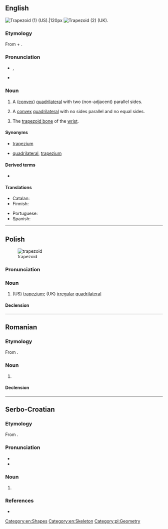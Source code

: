 ==English==
{{wikipedia}}

[[File:Trapezoid2.png|thumb|Trapezoid (1) (US).|120px]]
[[Image:Convex quadrilateral.svg|thumb|Trapezoid (2) (UK).]]

===Etymology===
From {{der|en|grc|τραπέζιον||irregular quadrilateral|lit=a little table}} + {{m|en|-oid||resembling}}.

===Pronunciation===
* {{enPR|tră'pəzoid}}, {{IPA|en|/ˈtɹæpəzɔɪd/}}
* {{audio|en|en-au-trapezoid.ogg|Audio (AU)}}

===Noun===
{{en-noun}}

# {{lb|en|geometry|US}} A ([[convex]]) [[quadrilateral]] with two (non-adjacent) parallel sides.
# {{lb|en|geometry|British|AU|NZ}} A [[convex]] [[quadrilateral]] with no sides parallel and no equal sides.
# {{lb|en|anatomy}} The [[trapezoid bone]] of the [[wrist]].

====Synonyms====
* {{sense|geometry|convex quadrilateral with two non-adjacent parallel sides}} {{qualifier|British}} [[trapezium]]
* {{sense|geometry|convex quadrilateral with no parallel sides}} {{l|en|irregular}} [[quadrilateral]], {{qualifier|US}} [[trapezium]]

====Derived terms====
* {{l|en|trapezoidal}}

====Translations====
{{trans-see|quadrilateral with two sides parallel|trapezium}}

{{trans-see|quadrilateral with no sides parallel|trapezium}}

{{trans-top|trapezoid bone}}
* Catalan: {{t+|ca|trapezoide|m}}
* Finnish: {{t|fi|iso monikulmaluu}}
{{trans-mid}}
* Portuguese: {{t|pt|trapezoide|m}}
* Spanish: {{t+|es|trapezoide|m}}
{{trans-bottom}}

[[Category:en:Shapes]]
[[Category:en:Skeleton]]

----

==Polish==
[[Image:Convex quadrilateral.svg|thumb|trapezoid]]

===Pronunciation===
{{pl-p}}

===Noun===
{{pl-noun|m-in}}

# (US) [[trapezium]]; (UK) [[irregular]] [[quadrilateral]]

====Declension====
{{pl-decl-noun
|trapezoid|trapezoidy
|trapezoidu|trapezoidów
|trapezoidowi|trapezoidom
|trapezoid|trapezoidy
|trapezoidem|trapezoidami
|trapezoidzie|trapezoidach
|trapezoidzie|trapezoidy
}}

[[Category:pl:Geometry]]

----

==Romanian==

===Etymology===
From {{bor|ro|fr|trapézoïde}}.

===Noun===
{{ro-noun|n|trapezoide}}

# {{l|en|trapezoid}}

====Declension====
{{ro-noun-n}}

----

==Serbo-Croatian==

===Etymology===
From {{der|sh|NL.|trapezoides}}.

===Pronunciation===
* {{IPA|sh|/trapezǒiːd/}}
* {{hyphenation|sh|tra|pe|zo|id}}

===Noun===
{{sh-noun|g=m|head=trapezòīd}}

# {{l|en|trapezium}}

===References===
* {{R:sh:HJP|f19kXxF9}}